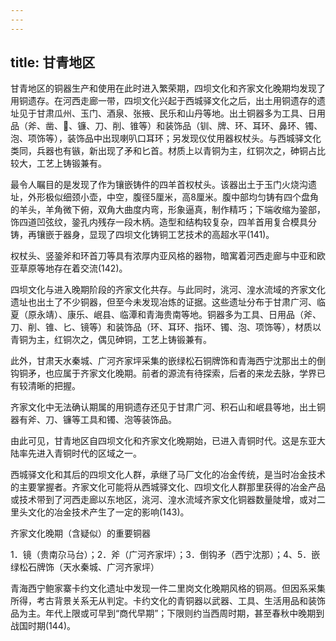 ```yaml
---
---
---
```

title: 甘青地区
---




甘青地区的铜器生产和使用在此时进入繁荣期，四坝文化和齐家文化晚期均发现了用铜遗存。在河西走廊一带，四坝文化兴起于西城驿文化之后，出土用铜遗存的遗址见于甘肃瓜州、玉门、酒泉、张掖、民乐和山丹等地。出土铜器多为工具、日用品（斧、凿、、镰、刀、削、锥等）和装饰品（钏、牌、环、耳环、鼻环、镯、泡、项饰等），装饰品中出现喇叭口耳环；另发现仪仗用器权杖头。与西城驿文化类同，兵器也有镞，新出现了矛和匕首。材质上以青铜为主，红铜次之，砷铜占比较大，工艺上铸锻兼有。

最令人瞩目的是发现了作为镶嵌铸件的四羊首权杖头。该器出土于玉门火烧沟遗址，外形极似细颈小壶，中空，腹径5厘米，高8厘米。腹中部均匀铸有四个盘角的羊头，羊角微下俯，双角大曲度内弯，形象逼真，制作精巧；下端收缩为銎部，饰四道凹弦纹，銎孔内残存一段木柄。造型和结构较复杂，四羊首用复合模具分铸，再镶嵌于器身，显现了四坝文化铸铜工艺技术的高超水平(141)。

权杖头、竖銎斧和环首刀等具有浓厚内亚风格的器物，暗寓着河西走廊与中亚和欧亚草原等地存在着交流(142)。

四坝文化与进入晚期阶段的齐家文化共存。与此同时，洮河、湟水流域的齐家文化遗址也出土了不少铜器，但至今未发现冶炼的证据。这些遗址分布于甘肃广河、临夏（原永靖）、康乐、岷县、临潭和青海贵南等地。铜器多为工具、日用品（斧、刀、削、锥、匕、镜等）和装饰品（环、耳环、指环、镯、泡、项饰等），材质以青铜为主，红铜次之，偶见砷铜，工艺上铸锻兼有。

此外，甘肃天水秦城、广河齐家坪采集的嵌绿松石铜牌饰和青海西宁沈那出土的倒钩铜矛，也应属于齐家文化晚期。前者的源流有待探索，后者的来龙去脉，学界已有较清晰的把握。

齐家文化中无法确认期属的用铜遗存还见于甘肃广河、积石山和岷县等地，出土铜器有斧、刀、镰等工具和镯、泡等装饰品。

由此可见，甘青地区自四坝文化和齐家文化晚期始，已进入青铜时代。这是东亚大陆率先进入青铜时代的区域之一。

西城驿文化和其后的四坝文化人群，承继了马厂文化的冶金传统，是当时冶金技术的主要掌握者。齐家文化可能将从西城驿文化、四坝文化人群那里获得的冶金产品或技术带到了河西走廊以东地区，洮河、湟水流域齐家文化铜器数量陡增，或对二里头文化的冶金技术产生了一定的影响(143)。

齐家文化晚期（含疑似）的重要铜器

1．镜（贵南尕马台）；2．斧（广河齐家坪）；3．倒钩矛（西宁沈那）；4、5．嵌绿松石牌饰（天水秦城、广河齐家坪）



青海西宁鲍家寨卡约文化遗址中发现一件二里岗文化晚期风格的铜鬲。但因系采集所得，考古背景关系无从判定。卡约文化的青铜器以武器、工具、生活用品和装饰品为主。年代上限或可早到“商代早期”；下限则约当西周时期，甚至春秋中晚期到战国时期(144)。